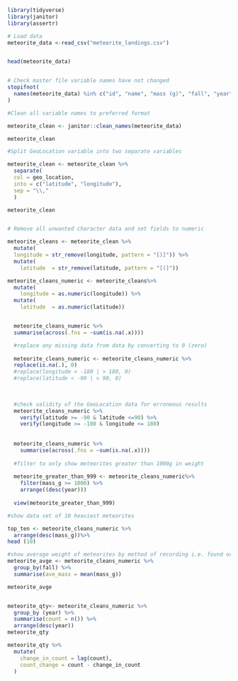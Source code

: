 ```r
library(tidyverse)
library(janitor)
library(assertr)

# Load data
meteorite_data <-read_csv("meteorite_landings.csv")


head(meteorite_data)


# Check master file variable names have not changed 
stopifnot(
  names(meteorite_data) %in% c("id", "name", "mass (g)", "fall", "year", "GeoLocation")
)

#Clean all variable names to preferred format

meteorite_clean <- janitor::clean_names(meteorite_data)

meteorite_clean

#Split GeoLocation variable into two separate variables

meteorite_clean <- meteorite_clean %>%
  separate(
  col = geo_location,
  into = c("latitude", "longitude"),
  sep = "\\,"
  )

meteorite_clean


# Remove all unwanted character data and set fields to numeric

meteorite_cleans <- meteorite_clean %>%
  mutate(
  longitude = str_remove(longitude, pattern = "[)]")) %>% 
  mutate(
    latitude  = str_remove(latitude, pattern = "[(]"))

meteorite_cleans_numeric <- meteorite_cleans%>%
  mutate(
    longitude = as.numeric(longitude)) %>% 
  mutate(
    latitude  = as.numeric(latitude))


  meteorite_cleans_numeric %>% 
  summarise(across(.fns = ~sum(is.na(.x))))

  #replace any missing data from data by converting to 0 (zero)
  
  meteorite_cleans_numeric <- meteorite_cleans_numeric %>% 
  replace(is.na(.), 0)
  #replace(longitude < -180 | > 180, 0)
  #replace(latitude < -90 | > 90, 0)
 
  

  #check validity of the GeoLocation data for erroneous results
  meteorite_cleans_numeric %>% 
    verify(latitude >= -90 & latitude <=90) %>% 
    verify(longitude >= -180 & longitude <= 180)
  
  
  meteorite_cleans_numeric %>% 
    summarise(across(.fns = ~sum(is.na(.x))))
  
  #filter to only show meteorites greater than 1000g in weight
  
  meteorite_greater_than_999 <- meteorite_cleans_numeric%>% 
    filter(mass_g >= 1000) %>% 
    arrange((desc(year)))
  
  view(meteorite_greater_than_999)
```

```r
#show data set of 10 heaviest meteorites

top_ten <- meteorite_cleans_numeric %>% 
  arrange(desc(mass_g))%>%
head (10)

```


```r

#show average weight of meteorites by method of recording i.e. found or falling 
meteorite_avge <- meteorite_cleans_numeric %>% 
  group_by(fall) %>% 
  summarise(ave_mass = mean(mass_g))

meteorite_avge
```
```r
```




```r
meteorite_qty<- meteorite_cleans_numeric %>% 
  group_by (year) %>% 
  summarise(count = n()) %>% 
  arrange(desc(year))
meteorite_qty
```


```r
meteorite_qty %>% 
  mutate(
    change_in_count = lag(count),
    count_change = count - change_in_count
  )

```

